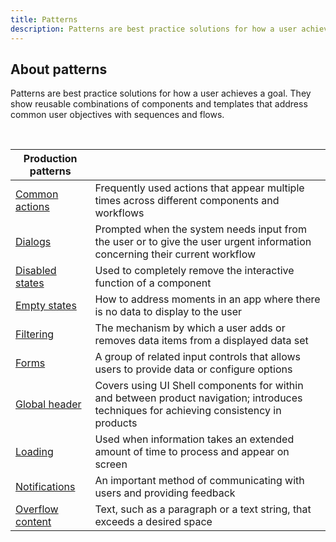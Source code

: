 ```yaml
---
title: Patterns
description: Patterns are best practice solutions for how a user achieves a goal. They show reusable combinations of components and templates that address common user objectives with sequences and flows.
---
```


## About patterns

Patterns are best practice solutions for how a user achieves a goal. They show reusable combinations of components and templates that address common user objectives with sequences and flows.

<br />

| Production patterns                             |                                                                                                                                         |
| ----------------------------------------------- | --------------------------------------------------------------------------------------------------------------------------------------- |
| [Common actions](/patterns/common-actions)      | Frequently used actions that appear multiple times across different components and workflows                                            |
| [Dialogs](/patterns/dialog-pattern)             | Prompted when the system needs input from the user or to give the user urgent information concerning their current workflow             |
| [Disabled states](/patterns/disabled-states)    | Used to completely remove the interactive function of a component                                                                       |
| [Empty states](/patterns/empty-states-pattern)  | How to address moments in an app where there is no data to display to the user                                                          |
| [Filtering](/patterns/filtering)                | The mechanism by which a user adds or removes data items from a displayed data set                                                      |
| [Forms](/patterns/forms-pattern)                | A group of related input controls that allows users to provide data or configure options                                                |
| [Global header](/patterns/global-header)        | Covers using UI Shell components for within and between product navigation; introduces techniques for achieving consistency in products |
| [Loading](/patterns/loading)                    | Used when information takes an extended amount of time to process and appear on screen                                                  |
| [Notifications](/patterns/notification-pattern) | An important method of communicating with users and providing feedback                                                                  |
| [Overflow content](/patterns/overflow-content)  | Text, such as a paragraph or a text string, that exceeds a desired space                                                                |
